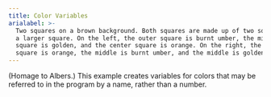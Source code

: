 ```yaml
---
title: Color Variables
arialabel: >-
  Two squares on a brown background. Both squares are made up of two squares in
  a larger square. On the left, the outer square is burnt umber, the middle
  square is golden, and the center square is orange. On the right, the outer
  square is orange, the middle is burnt umber, and the middle is golden
---
```



(Homage to Albers.) This example creates variables for colors
that may be referred to in the program by a name, rather than a number.

